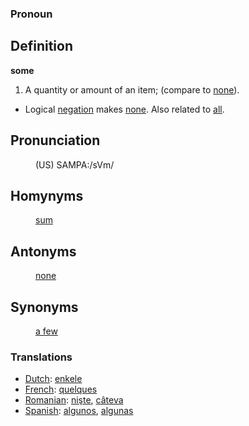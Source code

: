 === Pronoun ===

==Definition==

'''some'''

# A quantity or amount of an item; (compare to [[none]]).
* Logical [[negation]] makes [[none]].  Also related to [[all]].

==Pronunciation==
:(US) SAMPA:/sVm/

==Homynyms==
:[[sum]]

==Antonyms==
:[[none]]

==Synonyms==
:[[a few]]

=== Translations ===
*[[Dutch]]: [[enkele]]
*[[French]]: [[quelques]]
*[[Romanian]]: [[nişte]], [[câteva]]
*[[Spanish]]: [[algunos]], [[algunas]]